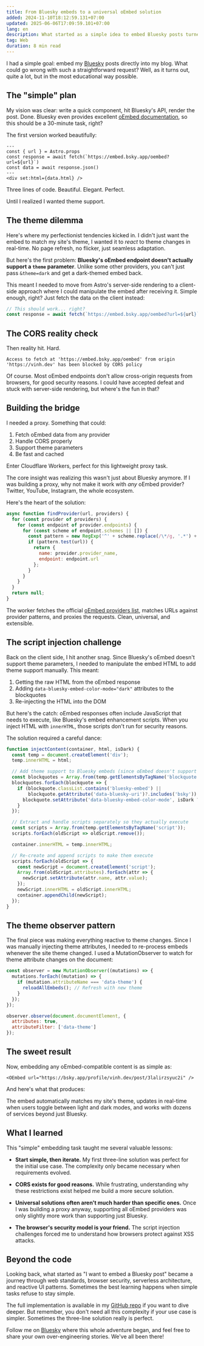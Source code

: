 ```yaml
---
title: From Bluesky embeds to a universal oEmbed solution
added: 2024-11-10T18:12:59.131+07:00
updated: 2025-06-06T17:09:59.101+07:00
lang: en
description: What started as a simple idea to embed Bluesky posts turned into a deep dive into oEmbed, CORS, and the art of building robust web components
tag: Web
duration: 8 min read
---
```


<OEmbed url="https://bsky.app/profile/vinh.dev/post/3koanfztpg72m" />

I had a simple goal: embed my [<BlueskyIcon class="text-bluesky" /> Bluesky](https://bsky.app) posts directly into my blog. What could go wrong with such a straightforward request? Well, as it turns out, quite a lot, but in the most educational way possible.

## The "simple" plan

My vision was clear: write a quick component, hit Bluesky's API, render the post. Done. Bluesky even provides excellent [oEmbed documentation](https://docs.bsky.app/), so this should be a 30-minute task, right?

The first version worked beautifully:

```astro showLineNumbers=false
---
const { url } = Astro.props
const response = await fetch(`https://embed.bsky.app/oembed?url=${url}`)
const data = await response.json()
---
<div set:html={data.html} />
```

Three lines of code. Beautiful. Elegant. Perfect.

Until I realized I wanted theme support.

## The theme dilemma

Here's where my perfectionist tendencies kicked in. I didn't just want the embed to match my site's theme, I wanted it to *react* to theme changes in real-time. No page refresh, no flicker, just seamless adaptation.

But here's the first problem: **Bluesky's oEmbed endpoint doesn't actually support a `theme` parameter**. Unlike some other providers, you can't just pass `&theme=dark` and get a dark-themed embed back.

This meant I needed to move from Astro's server-side rendering to a client-side approach where I could manipulate the embed after receiving it. Simple enough, right? Just fetch the data on the client instead:

```javascript showLineNumbers=false
// This should work... right?
const response = await fetch(`https://embed.bsky.app/oembed?url=${url}`)
```

## The CORS reality check

Then reality hit. Hard.

```plaintext showLineNumbers=false
Access to fetch at 'https://embed.bsky.app/oembed' from origin 'https://vinh.dev' has been blocked by CORS policy
```

Of course. Most oEmbed endpoints don't allow cross-origin requests from browsers, for good security reasons. I could have accepted defeat and stuck with server-side rendering, but where's the fun in that?

## Building the bridge

I needed a proxy. Something that could:
1. Fetch oEmbed data from any provider
2. Handle CORS properly
3. Support theme parameters
4. Be fast and cached

Enter Cloudflare Workers, perfect for this lightweight proxy task.

The core insight was realizing this wasn't just about Bluesky anymore. If I was building a proxy, why not make it work with *any* oEmbed provider? Twitter, YouTube, Instagram, the whole ecosystem.

Here's the heart of the solution:

```javascript showLineNumbers=false
async function findProvider(url, providers) {
  for (const provider of providers) {
    for (const endpoint of provider.endpoints) {
      for (const scheme of endpoint.schemes || []) {
        const pattern = new RegExp('^' + scheme.replace(/\*/g, '.*') + '$');
        if (pattern.test(url)) {
          return {
            name: provider.provider_name,
            endpoint: endpoint.url
          };
        }
      }
    }
  }
  return null;
}
```

The worker fetches the official [oEmbed providers list](https://oembed.com/providers.json), matches URLs against provider patterns, and proxies the requests. Clean, universal, and extensible.

## The script injection challenge

Back on the client side, I hit another snag. Since Bluesky's oEmbed doesn't support theme parameters, I needed to manipulate the embed HTML to add theme support manually. This meant:

1. Getting the raw HTML from the oEmbed response
2. Adding `data-bluesky-embed-color-mode="dark"` attributes to the blockquotes
3. Re-injecting the HTML into the DOM

But here's the catch: oEmbed responses often include JavaScript that needs to execute, like Bluesky's embed enhancement scripts. When you inject HTML with `innerHTML`, those scripts don't run for security reasons.

The solution required a careful dance:

```javascript showLineNumbers=false
function injectContent(container, html, isDark) {
  const temp = document.createElement('div');
  temp.innerHTML = html;

  // Add theme support to Bluesky embeds (since oEmbed doesn't support it)
  const blockquotes = Array.from(temp.getElementsByTagName('blockquote'));
  blockquotes.forEach(blockquote => {
    if (blockquote.classList.contains('bluesky-embed') ||
        blockquote.getAttribute('data-bluesky-uri')?.includes('bsky')) {
      blockquote.setAttribute('data-bluesky-embed-color-mode', isDark ? 'dark' : 'light');
    }
  });

  // Extract and handle scripts separately so they actually execute
  const scripts = Array.from(temp.getElementsByTagName('script'));
  scripts.forEach(oldScript => oldScript.remove());

  container.innerHTML = temp.innerHTML;

  // Re-create and append scripts to make them execute
  scripts.forEach(oldScript => {
    const newScript = document.createElement('script');
    Array.from(oldScript.attributes).forEach(attr => {
      newScript.setAttribute(attr.name, attr.value);
    });
    newScript.innerHTML = oldScript.innerHTML;
    container.appendChild(newScript);
  });
}
```

## The theme observer pattern

The final piece was making everything reactive to theme changes. Since I was manually injecting theme attributes, I needed to re-process embeds whenever the site theme changed. I used a MutationObserver to watch for theme attribute changes on the document:

```javascript showLineNumbers=false
const observer = new MutationObserver((mutations) => {
  mutations.forEach((mutation) => {
    if (mutation.attributeName === 'data-theme') {
      reloadAllEmbeds(); // Refresh with new theme
    }
  });
});

observer.observe(document.documentElement, {
  attributes: true,
  attributeFilter: ['data-theme']
});
```

## The sweet result

Now, embedding any oEmbed-compatible content is as simple as:

```mdx showLineNumbers=false
<OEmbed url="https://bsky.app/profile/vinh.dev/post/3lalirzsyuc2i" />
```

And here's what that produces:

<OEmbed url="https://bsky.app/profile/vinh.dev/post/3koanfztpg72m" />

The embed automatically matches my site's theme, updates in real-time when users toggle between light and dark modes, and works with dozens of services beyond just Bluesky.

## What I learned

This "simple" embedding task taught me several valuable lessons:

- **Start simple, then iterate.** My first three-line solution was perfect for the initial use case. The complexity only became necessary when requirements evolved.

- **CORS exists for good reasons.** While frustrating, understanding why these restrictions exist helped me build a more secure solution.

- **Universal solutions often aren't much harder than specific ones.** Once I was building a proxy anyway, supporting all oEmbed providers was only slightly more work than supporting just Bluesky.

- **The browser's security model is your friend.** The script injection challenges forced me to understand how browsers protect against XSS attacks.

## Beyond the code

Looking back, what started as "I want to embed a Bluesky post" became a journey through web standards, browser security, serverless architecture, and reactive UI patterns. Sometimes the best learning happens when simple tasks refuse to stay simple.

The full implementation is available in my [GitHub repo](https://github.com/vinh-dev/site) if you want to dive deeper. But remember, you don't need all this complexity if your use case is simpler. Sometimes the three-line solution really is perfect.

Follow me on [<BlueskyIcon class="text-bluesky" /> Bluesky](https://bsky.app/profile/vinh.dev) where this whole adventure began, and feel free to share your own over-engineering stories. We've all been there!
